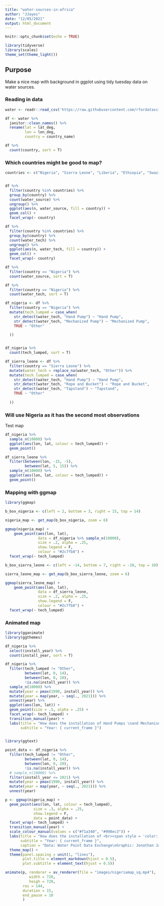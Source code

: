 ```yaml
---
title: "water-sources-in-africa"
author: "JJayes"
date: "12/05/2021"
output: html_document
---
```


```r
knitr::opts_chunk$set(echo = TRUE)
```

```r
library(tidyverse)
library(scales)
theme_set(theme_light())
```

## Purpose

Make a nice map with background in ggplot using tidy tuesday data on water sources.

### Reading in data

```r
water <- readr::read_csv('https://raw.githubusercontent.com/rfordatascience/tidytuesday/master/data/2021/2021-05-04/water.csv')

df <- water %>% 
  janitor::clean_names() %>% 
  rename(lat = lat_deg,
         lon = lon_deg,
         country = country_name)

df %>% 
  count(country, sort = T)
```

### Which countries might be good to map?

```r
countries <- c("Nigeria", "Sierra Leone", "Liberia", "Ethiopia", "Swaziland")


df %>% 
  filter(country %in% countries) %>% 
  group_by(country) %>% 
  count(water_source) %>% 
  ungroup() %>% 
  ggplot(aes(n, water_source, fill = country)) +
  geom_col() +
  facet_wrap(~ country)
```

```r
df %>% 
  filter(country %in% countries) %>% 
  group_by(country) %>% 
  count(water_tech) %>% 
  ungroup() %>% 
  ggplot(aes(n, water_tech, fill = country)) +
  geom_col() +
  facet_wrap(~ country)
```


```r
df %>% 
  filter(country == "Nigeria") %>%
  count(water_source, sort = T)

df %>% 
  filter(country == "Nigeria") %>%
  count(water_tech, sort = T)
```


```r
df_nigeria <- df %>% 
  filter(country == "Nigeria") %>%
  mutate(tech_lumped = case_when(
    str_detect(water_tech, "Hand Pump") ~ "Hand Pump",
    str_detect(water_tech, "Mechanized Pump") ~ "Mechanized Pump",
    TRUE ~ "Other"
    
  ))


df_nigeria %>% 
  count(tech_lumped, sort = T)

```


```r
df_sierra_leone <- df %>% 
  filter(country == "Sierra Leone") %>%
  mutate(water_tech = replace_na(water_tech, "Other")) %>% 
  mutate(tech_lumped = case_when(
    str_detect(water_tech, "Hand Pump") ~ "Hand Pump",
    str_detect(water_tech, "Rope and Bucket") ~ "Rope and Bucket",
    str_detect(water_tech, "Tapstand") ~ "Tapstand",
    TRUE ~ "Other"
    
  ))
```


### Will use Nigeria as it has the second most observations

Test map

```r
df_nigeria %>% 
  sample_n(10000) %>% 
  ggplot(aes(lon, lat, colour = tech_lumped)) +
  geom_point()

df_sierra_leone %>% 
  filter(between(lon, -15, -5),
         between(lat, 5, 15)) %>% 
  sample_n(10000) %>% 
  ggplot(aes(lon, lat, colour = tech_lumped)) +
  geom_point()

```

### Mapping with ggmap

```r
library(ggmap)

b_box_nigeria <- c(left = 2, bottom = 3, right = 15, top = 14)

nigeria_map <- get_map(b_box_nigeria, zoom = 6)

ggmap(nigeria_map) +
    geom_point(aes(lon, lat), 
               data = df_nigeria %>% sample_n(10000),
               size = .2, alpha = .25,
               show.legend = F,
               colour = "#2c7fb8") +
  facet_wrap(~ tech_lumped)


```

```r
b_box_sierra_leone <- c(left = -14, bottom = 7, right = -10, top = 10)

sierra_leone_map <- get_map(b_box_sierra_leone, zoom = 6)

ggmap(sierra_leone_map) +
    geom_point(aes(lon, lat), 
               data = df_sierra_leone,
               size = .2, alpha = .25,
               show.legend = F,
               colour = "#2c7fb8") +
  facet_wrap(~ tech_lumped)


```

### Animated map 

```r
library(gganimate)
library(ggthemes)

df_nigeria %>% 
  select(install_year) %>% 
  count(install_year, sort = T)

df_nigeria %>% 
  filter(tech_lumped != "Other",
         between(lat, 0, 14),
         between(lon, 0, 20),
         !is.na(install_year)) %>% 
  sample_n(10000) %>% 
  mutate(year = pmax(1990, install_year)) %>% 
  mutate(year = map(year, ~ seq(., 2021))) %>% 
  unnest(year) %>% 
  ggplot(aes(lon, lat)) +
  geom_point(size = .5, alpha = .25) +
  facet_wrap(~ tech_lumped) +
  transition_manual(year) +
  labs(title = "How does the installation of Hand Pumps \nand Mechanised Pumps differ in Nigeria?",
       subtitle = "Year: { current_frame }")
  
```


```r
library(ggtext)

point_data <- df_nigeria %>% 
  filter(tech_lumped != "Other",
         between(lat, 0, 14),
         between(lon, 0, 20),
         !is.na(install_year)) %>% 
  # sample_n(10000) %>% 
  filter(install_year <= 2021) %>% 
  mutate(year = pmax(1990, install_year)) %>% 
  mutate(year = map(year, ~ seq(., 2021))) %>% 
  unnest(year)
```


```r
p <- ggmap(nigeria_map) +
  geom_point(aes(lon, lat, colour = tech_lumped), 
             size = .3, alpha = .25, 
             show.legend = F,
             data = point_data) +
  facet_wrap(~ tech_lumped) +
  transition_manual(year) +
  scale_colour_manual(values = c("#f1a340", "#998ec3")) +
  labs(title = "How does the installation of <br><span style = 'color: #f1a340;'>Hand Pumps</span> and <span style = 'color: #998ec3;'>Mechanised Pumps</span> <br>differ in Nigeria?",
       subtitle = "Year: { current_frame }",
       caption = "Data: Water Point Data Exchange\nGraphic: Jonathan Jayes") +
  theme_map() +
  theme(panel.spacing = unit(1, "lines"),
        plot.title = element_markdown(hjust = 0.5),
        plot.subtitle = element_text(hjust = 0.5))

animate(p, renderer = av_renderer(file = "images/nigeriamap_sq.mp4"),
           width = 720,
           heigh = 720,
        res = 144,
        duration = 15,
        end_pause = 10
        )
  
```

